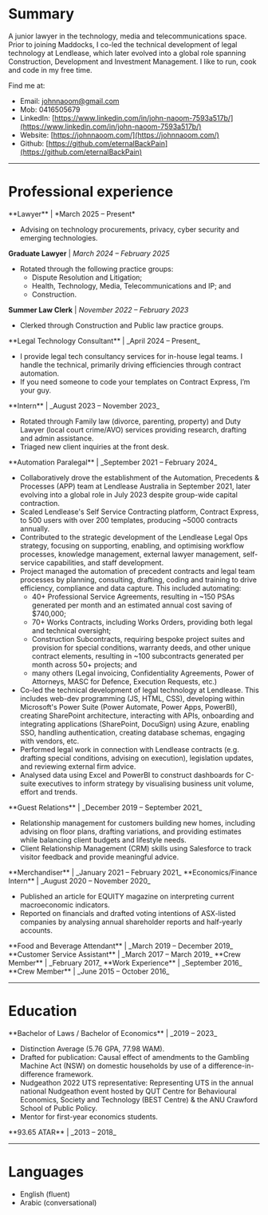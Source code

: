 
# Summary

A junior lawyer in the technology, media and telecommunications space. Prior to joining Maddocks, I co-led the technical development of legal technology at Lendlease, which later evolved into a global role spanning Construction, Development and Investment Management. I like to run, cook and code in my free time.

Find me at:

- Email: [johnnaoom@gmail.com](mailto:johnnaoom@gmail.com)
- Mob: 0416505679
- LinkedIn: [https://www.linkedin.com/in/john-naoom-7593a517b/](https://www.linkedin.com/in/john-naoom-7593a517b/)
- Website: [https://johnnaoom.com/](https://johnnaoom.com/)
- Github: [https://github.com/eternalBackPain](https://github.com/eternalBackPain)

---

# Professional experience

<WorkplaceBanner workplace="Maddocks">
**Lawyer** | *March 2025 – Present*

- Advising on technology procurements, privacy, cyber security and emerging technologies.

**Graduate Lawyer** | *March 2024 – February 2025*

- Rotated through the following practice groups:
  - Dispute Resolution and Litigation;
  - Health, Technology, Media, Telecommunications and IP; and 
  - Construction.

**Summer Law Clerk** | _November 2022 – February 2023_

- Clerked through Construction and Public law practice groups.
</WorkplaceBanner>

<WorkplaceBanner workplace="Sole Trader">
**Legal Technology Consultant** | _April 2024 – Present_

- I provide legal tech consultancy services for in-house legal teams. I handle the technical, primarily driving efficiencies through contract automation. 
- If you need someone to code your templates on Contract Express, I’m your guy. 
</WorkplaceBanner>

<WorkplaceBanner workplace="Marrickville Legal Centre">
**Intern** | _August 2023 – November 2023_

- Rotated through Family law (divorce, parenting, property) and Duty Lawyer (local court crime/AVO) services providing research, drafting and admin assistance.
- Triaged new client inquiries at the front desk.
</WorkplaceBanner>

<WorkplaceBanner workplace="Lendlease">
**Automation Paralegal** | _September 2021 – February 2024_

- Collaboratively drove the establishment of the Automation, Precedents & Processes (APP) team at Lendlease Australia in September 2021, later evolving into a global role in July 2023 despite group-wide capital contraction.
- Scaled Lendlease's Self Service Contracting platform, Contract Express, to 500 users with over 200 templates, producing ~5000 contracts annually.
- Contributed to the strategic development of the Lendlease Legal Ops strategy, focusing on supporting, enabling, and optimising workflow processes, knowledge management, external lawyer management, self-service capabilities, and staff development.
- Project managed the automation of precedent contracts and legal team processes by planning, consulting, drafting, coding and training to drive efficiency, compliance and data capture. This included automating:
  - 40+ Professional Service Agreements, resulting in ~150 PSAs generated per month and an estimated annual cost saving of $740,000;
  - 70+ Works Contracts, including Works Orders, providing both legal and technical oversight;
  - Construction Subcontracts, requiring bespoke project suites and provision for special conditions, warranty deeds, and other unique contract elements, resulting in ~100 subcontracts generated per month across 50+ projects; and
  - many others (Legal invoicing, Confidentiality Agreements, Power of Attorneys, MASC for Defence, Execution Requests, etc.)
- Co-led the technical development of legal technology at Lendlease. This includes web-dev programming (JS, HTML, CSS), developing within Microsoft's Power Suite (Power Automate, Power Apps, PowerBI), creating SharePoint architecture, interacting with APIs, onboarding and integrating applications (SharePoint, DocuSign) using Azure, enabling SSO, handling authentication, creating database schemas, engaging with vendors, etc.
- Performed legal work in connection with Lendlease contracts (e.g. drafting special conditions, advising on execution), legislation updates, and reviewing external firm advice.
- Analysed data using Excel and PowerBI to construct dashboards for C-suite executives to inform strategy by visualising business unit volume, effort and trends.
</WorkplaceBanner>

<WorkplaceBanner workplace="Rawson Homes">
**Guest Relations** | _December 2019 – September 2021_

- Relationship management for customers building new homes, including advising on floor plans, drafting variations, and providing estimates while balancing client budgets and lifestyle needs.
- Client Relationship Management (CRM) skills using Salesforce to track visitor feedback and provide meaningful advice.
</WorkplaceBanner>

<WorkplaceBanner workplace="Crossmark">
  **Merchandiser** | _January 2021 – February 2021_
</WorkplaceBanner>

<WorkplaceBanner workplace="Australian Shareholders Association">
**Economics/Finance Intern** | _August 2020 – November 2020_

- Published an article for EQUITY magazine on interpreting current macroeconomic indicators.
- Reported on financials and drafted voting intentions of ASX-listed companies by analysing annual shareholder reports and half-yearly accounts.
</WorkplaceBanner>

<WorkplaceBanner workplace="Alpha Hotels and Resorts">
  **Food and Beverage Attendant** | _March 2019 – December 2019_
</WorkplaceBanner>

<WorkplaceBanner workplace="Target">
  **Customer Service Assistant** | _March 2017 – March 2019_
</WorkplaceBanner>

<WorkplaceBanner workplace="KFC">
  **Crew Member** | _February 2017_
</WorkplaceBanner>

<WorkplaceBanner workplace="Reserve Bank of Australia">
  **Work Experience** | _September 2016_
</WorkplaceBanner>

<WorkplaceBanner workplace="McDonald's">
  **Crew Member** | _June 2015 – October 2016_
</WorkplaceBanner>

---

# Education

<WorkplaceBanner workplace="University of Technology Sydney">
**Bachelor of Laws / Bachelor of Economics** | _2019 – 2023_

- Distinction Average (5.76 GPA, 77.98 WAM).
- Drafted for publication: Causal effect of amendments to the Gambling Machine Act (NSW) on domestic households by use of a difference-in-difference framework.
- Nudgeathon 2022 UTS representative: Representing UTS in the annual national Nudgeathon event hosted by QUT Centre for Behavioural Economics, Society and Technology (BEST Centre) & the ANU Crawford School of Public Policy.
- Mentor for first-year economics students.
</WorkplaceBanner>

<WorkplaceBanner workplace="Prairiewood High School"> 
**93.65 ATAR** | _2013 – 2018_
</WorkplaceBanner>

---

# Languages

- English (fluent)
- Arabic (conversational)
